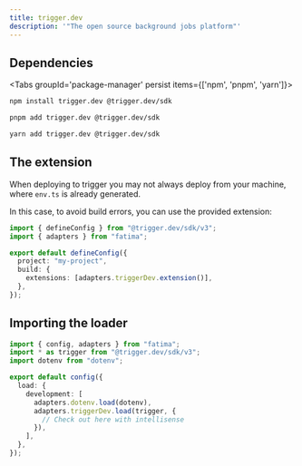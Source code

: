 ```yaml
---
title: trigger.dev
description: '"The open source background jobs platform"'
---
```


## Dependencies

<Tabs groupId='package-manager' persist items={['npm', 'pnpm', 'yarn']}>

```bash tab="npm"
npm install trigger.dev @trigger.dev/sdk
```

```bash tab="pnpm"
pnpm add trigger.dev @trigger.dev/sdk
```

```bash tab="yarn"
yarn add trigger.dev @trigger.dev/sdk
```

</Tabs>

## The extension

When deploying to trigger you may not always deploy from your machine, where `env.ts` is already generated.

In this case, to avoid build errors, you can use the provided extension:

```ts title="trigger.config.ts"
import { defineConfig } from "@trigger.dev/sdk/v3";
import { adapters } from "fatima";

export default defineConfig({
  project: "my-project",
  build: {
    extensions: [adapters.triggerDev.extension()],
  },
});
```

## Importing the loader

```ts title="env.config.ts"
import { config, adapters } from "fatima";
import * as trigger from "@trigger.dev/sdk/v3";
import dotenv from "dotenv";

export default config({
  load: {
    development: [
      adapters.dotenv.load(dotenv),
      adapters.triggerDev.load(trigger, {
        // Check out here with intellisense
      }),
    ],
  },
});
```
